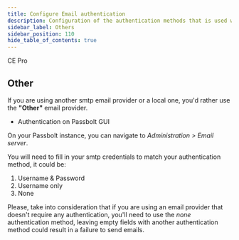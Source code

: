 ```yaml
---
title: Configure Email authentication
description: Configuration of the authentication methods that is used with SMTP
sidebar_label: Others
sidebar_position: 110
hide_table_of_contents: true
---
```


<div style={{display: "flex", gap: "1rem"}}>
  <Chips link="https://www.passbolt.com/ce/docker" isUnderMainTitle={true}>CE</Chips>
  <Chips link="https://www.passbolt.com/pricing/pro" isUnderMainTitle={true}>Pro</Chips>
</div>

<EmailServerConfigurationIntroduction/>

## Other

If you are using another smtp email provider or a local one, you'd rather use the **"Other"** email provider.

- Authentication on Passbolt GUI

On your Passbolt instance, you can navigate to *Administration > Email server*.

You will need to fill in your smtp credentials to match your authentication method, it could be:

1. Username & Password
2. Username only
3. None

Please, take into consideration that if you are using an email provider that doesn't require any authentication, you'll need to use the *none* authentication method, leaving empty fields with another authentication method could result in a failure to send emails.

<TestYourEmailConfiguration/>
